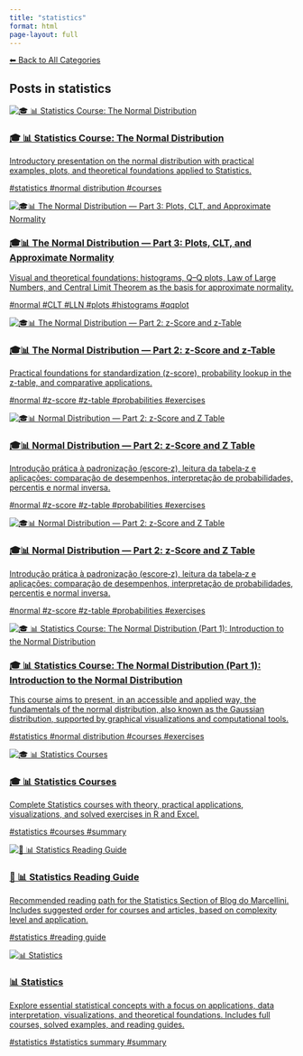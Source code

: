```yaml
---
title: "statistics"
format: html
page-layout: full
---
```


[⬅ Back to All Categories](../categories.qmd)

## Posts in **statistics**

::: {.cards-grid}
<div class="card">
<a class="card-link" href="/posts/courses/statistics/normal_distribution/index.html">
<div class="card-image"><img src="/images/banner.png" alt="🎓 📊 Statistics Course: The Normal Distribution"></div>
<div class="card-content">
<h3 class="card-title">🎓 📊 Statistics Course: The Normal Distribution</h3>
<p class="card-desc">Introductory presentation on the normal distribution with practical examples, plots, and theoretical foundations applied to Statistics.</p>
<div class="chips"><span class="chip">#statistics</span> <span class="chip">#normal distribution</span> <span class="chip">#courses</span></div>
</div>
</a>
</div>
<div class="card">
<a class="card-link" href="/posts/courses/statistics/normal_distribution/part-3/normal-distribution-part3.html">
<div class="card-image"><img src="/images/banner.png" alt="🎓📊 The Normal Distribution — Part 3: Plots, CLT, and Approximate Normality"></div>
<div class="card-content">
<h3 class="card-title">🎓📊 The Normal Distribution — Part 3: Plots, CLT, and Approximate Normality</h3>
<p class="card-desc">Visual and theoretical foundations: histograms, Q–Q plots, Law of Large Numbers, and Central Limit Theorem as the basis for approximate normality.</p>
<div class="chips"><span class="chip">#normal</span> <span class="chip">#CLT</span> <span class="chip">#LLN</span> <span class="chip">#plots</span> <span class="chip">#histograms</span> <span class="chip">#qqplot</span></div>
</div>
</a>
</div>
<div class="card">
<a class="card-link" href="/posts/courses/statistics/normal_distribution/part-2/normal-distribution-part2.html">
<div class="card-image"><img src="/images/banner.png" alt="🎓📊 The Normal Distribution — Part 2: z-Score and z-Table"></div>
<div class="card-content">
<h3 class="card-title">🎓📊 The Normal Distribution — Part 2: z-Score and z-Table</h3>
<p class="card-desc">Practical foundations for standardization (z-score), probability lookup in the z-table, and comparative applications.</p>
<div class="chips"><span class="chip">#normal</span> <span class="chip">#z-score</span> <span class="chip">#z-table</span> <span class="chip">#probabilities</span> <span class="chip">#exercises</span></div>
</div>
</a>
</div>
<div class="card">
<a class="card-link" href="/posts/courses/statistics/normal_distribution/part-2/normal-distribution-part2.sync-conflict-20250904-042416-HGFPXGB.html">
<div class="card-image"><img src="/images/banner.png" alt="🎓📊 Normal Distribution — Part 2: z-Score and Z Table"></div>
<div class="card-content">
<h3 class="card-title">🎓📊 Normal Distribution — Part 2: z-Score and Z Table</h3>
<p class="card-desc">Introdução prática à padronização (escore‑z), leitura da tabela‑z e aplicações: comparação de desempenhos, interpretação de probabilidades, percentis e normal inversa.</p>
<div class="chips"><span class="chip">#normal</span> <span class="chip">#z-score</span> <span class="chip">#z-table</span> <span class="chip">#probabilities</span> <span class="chip">#exercises</span></div>
</div>
</a>
</div>
<div class="card">
<a class="card-link" href="/posts/courses/statistics/normal_distribution/part-2/normal-distribution-part2.sync-conflict-20250905-071012-HGFPXGB.html">
<div class="card-image"><img src="/images/banner.png" alt="🎓📊 Normal Distribution — Part 2: z-Score and Z Table"></div>
<div class="card-content">
<h3 class="card-title">🎓📊 Normal Distribution — Part 2: z-Score and Z Table</h3>
<p class="card-desc">Introdução prática à padronização (escore‑z), leitura da tabela‑z e aplicações: comparação de desempenhos, interpretação de probabilidades, percentis e normal inversa.</p>
<div class="chips"><span class="chip">#normal</span> <span class="chip">#z-score</span> <span class="chip">#z-table</span> <span class="chip">#probabilities</span> <span class="chip">#exercises</span></div>
</div>
</a>
</div>
<div class="card">
<a class="card-link" href="/posts/courses/statistics/normal_distribution/part-1/normal-distribution.html">
<div class="card-image"><img src="/images/banner.png" alt="🎓 📊 Statistics Course: The Normal Distribution (Part 1): Introduction to the Normal Distribution"></div>
<div class="card-content">
<h3 class="card-title">🎓 📊 Statistics Course: The Normal Distribution (Part 1): Introduction to the Normal Distribution</h3>
<p class="card-desc">This course aims to present, in an accessible and applied way, the fundamentals of the normal distribution, also known as the Gaussian distribution, supported by graphical visualizations and computational tools.</p>
<div class="chips"><span class="chip">#statistics</span> <span class="chip">#normal distribution</span> <span class="chip">#courses</span> <span class="chip">#exercises</span></div>
</div>
</a>
</div>
<div class="card">
<a class="card-link" href="/posts/courses/statistics/index.html">
<div class="card-image"><img src="/images/banner.png" alt="🎓 📊 Statistics Courses"></div>
<div class="card-content">
<h3 class="card-title">🎓 📊 Statistics Courses</h3>
<p class="card-desc">Complete Statistics courses with theory, practical applications, visualizations, and solved exercises in R and Excel.</p>
<div class="chips"><span class="chip">#statistics</span> <span class="chip">#courses</span> <span class="chip">#summary</span></div>
</div>
</a>
</div>
<div class="card">
<a class="card-link" href="/posts/statistics/statistics-guide.html">
<div class="card-image"><img src="/images/banner.png" alt="🧭 📊 Statistics Reading Guide"></div>
<div class="card-content">
<h3 class="card-title">🧭 📊 Statistics Reading Guide</h3>
<p class="card-desc">Recommended reading path for the Statistics Section of Blog do Marcellini. Includes suggested order for courses and articles, based on complexity level and application.</p>
<div class="chips"><span class="chip">#statistics</span> <span class="chip">#reading guide</span></div>
</div>
</a>
</div>
<div class="card">
<a class="card-link" href="/posts/statistics/index.html">
<div class="card-image"><img src="/images/banner.png" alt="📊 Statistics"></div>
<div class="card-content">
<h3 class="card-title">📊 Statistics</h3>
<p class="card-desc">Explore essential statistical concepts with a focus on applications, data interpretation, visualizations, and theoretical foundations. Includes full courses, solved examples, and reading guides.</p>
<div class="chips"><span class="chip">#statistics</span> <span class="chip">#statistics summary</span> <span class="chip">#summary</span></div>
</div>
</a>
</div>
:::
